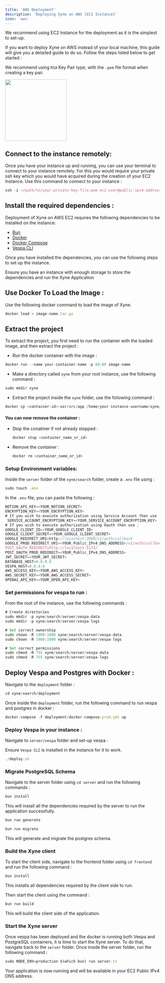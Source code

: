 ```yaml
---
title: 'AWS Deployment'
description: 'Deploying Xyne on AWS [EC2 Instance]'
icon: 'aws'
---
```


<Tip>We recommend using EC2 Instance for the deployment as it is the simplest to set-up.</Tip>

If you want to deploy Xyne on AWS instead of your local machine, this guide will give you a detailed guide to do so.
Follow the steps listed below to get started : 

<Tip>We recommend using ```RSA``` Key Pair type, with the ```.pem``` file format when creating a key pair.</Tip>

<img height="200" src="../images/AWS-EC2-KP.png" />


## Connect to the instance remotely: 
Once you have your instance up and running, you can use your terminal to connect to your instance remotely. 
For this you would require your private ssh key which you would have acquired during the creation of your EC2 Instance. 
Use this command to connect to your instance : 

```javascript
ssh -i ~/path/to/your-private-key-file.pem ec2-user@public-ipv4-address [or your-instance-username@public-ipv4-address]
```

## Install the required dependencies : 
Deployment of Xyne on AWS EC2 requires the following dependencies to be installed on the instance:

- [Bun](https://bun.sh/docs/installation)
- [Docker](https://docs.docker.com/engine/install/)
- [Docker Compose](https://docs.docker.com/compose/install/)
- [Vespa CLI](https://docs.vespa.ai/en/build-install-vespa.html)

Once you have installed the dependencies, you can use the following steps to set up the instance.

<Warning>Ensure you have an instance with enough storage to store the dependencies and run the Xyne Application</Warning>


## Use Docker To Load the Image : 

Use the following docker command to load the image of Xyne.
```javascript
docker load < image-name.tar.gz
```

## Extract the project

To extract the project, you first need to run the container with the loaded image, and then extract the project : 

- Run the docker container with the image :
```javascript
docker run --name your-container-name -p 80:80 image-name
```
- Make a directory called ```xyne``` from your root instance, use the following command :
```javascript
sudo mkdir xyne
```

- Extract the project inside the ```xyne``` folder, use the following command : 
```javascript
docker cp <container:id>:usr/src/app /home/your-instance-username/xyne/search
```
#### You can now remove the container : 

 - Stop the conatiner if not already stopped :
    ```javascript
    docker stop <container_name_or_id>
    ```
 - Remove the container :
    ```javascript
    docker rm <container_name_or_id>
    ```

### Setup Environment variables: 
Inside the ```server``` folder of the ```xyne/search``` folder, create a ```.env``` file using :
```javascript
sudo touch .env
```
In the ```.env``` file, you can paste the following :

```javascript .env file
NOTION_API_KEY=<YOUR_NOTION_SECRET>
ENCRYPTION_KEY=<YOUR_ENCRYPTION_KEY>
# If you wish to execute authorization using Service Account then use :
 SERVICE_ACCOUNT_ENCRYPTION_KEY=<YOUR_SERVICE_ACCOUNT_ENCRYPTION_KEY> 
# If you wish to execute authorization using Oauth then use :   
GOOGLE_CLIENT_ID=<YOUR_GOOGLE_CLIENT_ID>
GOOGLE_CLIENT_SECRET=<YOUR_GOOGLE_CLIENT_SECRET>
GOOGLE_REDIRECT_URI=http://localhost:3000/v1/auth/callback
GOOGLE_PROD_REDIRECT_URI=<YOUR_Public_IPv4_DNS_ADDRESS>/v1/auth/callback
POST_OAUTH_REDIRECT=http://localhost:5173/
POST_OAUTH_PROD_REDIRECT=<YOUR_Public_IPv4_DNS_ADDRESS>
JWT_SECRET=<YOUR_JWT_SECRET>
DATABASE_HOST=0.0.0.0
VESPA_HOST=0.0.0.0
AWS_ACCESS_KEY=<YOUR_AWS_ACCESS_KEY>
AWS_SECRET_KEY=<YOUR_AWS_ACCESS_SECRET>
OPENAI_API_KEY=<YOUR_OPEN_API_KEY>

```

### Set permissions for vespa to run : 

From the root of the instance, use the following commands : 
```javascript
# Create directories
sudo mkdir -p xyne/search/server/vespa-data
sudo mkdir -p xyne/search/server/vespa-logs

# Set correct ownership
sudo chown -R 1000:1000 xyne/search/server/vespa-data
sudo chown -R 1000:1000 xyne/search/server/vespa-logs

# Set correct permissions
sudo chmod -R 755 xyne/search/server/vespa-data
sudo chmod -R 755 xyne/search/server/vespa-logs
```

## Deploy Vespa and Postgres with Docker  :

Navigate to the ```deployment``` folder : 
```javascript 
cd xyne/search/deployment
```
Once inside the ```deployment``` folder, run the following command to run vespa and postgres in docker :
```javascript 
docker-compose -f deployment/docker-compose.prod.yml up
```

### Deploy Vespa in your instance : 

Navigate to ```server/vespa``` folder and set-up vespa : 

<Warning> Ensure ```Vespa CLI``` is installed in the instance for it to work.</Warning>


```javascript
./deploy.sh
```

### Migrate PostgreSQL Schema

Navigate to the server folder using ```cd server``` and run the following commands : 

```javascript
bun install
```
This will install all the dependencies required by the server to run the application successfully.

```javascript
bun run generate
```
```javascript
bun run migrate
```
This will generate and migrate the postgres schema.

### Build the Xyne client
To start the client side, navigate to the frontend folder using ```cd frontend``` and run the following command : 

```javascript
bun install
```
This installs all dependencies required by the client side to run.

Then start the client using the command : 

```javascript
bun run build
```
This will build the client side of the application.

### Start the Xyne server

Once vespa has been deployed and the docker is running both Vespa and PostgreSQL containers, it is time to start the Xyne server.
To do that, navigate back to the ```server``` folder. Once inside the server folder, run the following command : 

```javascript
sudo NODE_ENV=production $(which bun) run server.ts
```

Your application is now running and will be available in your EC2 Public IPv4 DNS address.


